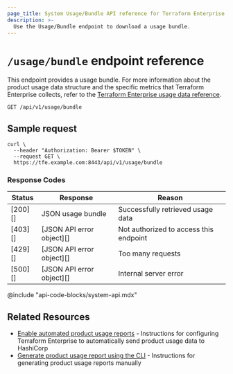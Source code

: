 ```yaml
---
page_title: System Usage/Bundle API reference for Terraform Enterprise
description: >-
  Use the Usage/Bundle endpoint to download a usage bundle.
---
```


# `/usage/bundle` endpoint reference

This endpoint provides a usage bundle. For more information about the product usage data structure and the specific metrics that Terraform Enterprise collects, refer to the [Terraform Enterprise usage data reference](/terraform/enterprise/deploy/reference/product-data).

`GET /api/v1/usage/bundle`

## Sample request

```shell
curl \
  --header "Authorization: Bearer $TOKEN" \
  --request GET \
  https://tfe.example.com:8443/api/v1/usage/bundle
```

### Response Codes

| Status  | Response                  | Reason                                     |
| ------- | ------------------------- | ------------------------------------------ |
| [200][] | JSON usage bundle         | Successfully retrieved usage data          |
| [403][] | [JSON API error object][] | Not authorized to access this endpoint     |
| [429][] | [JSON API error object][] | Too many requests                          |
| [500][] | [JSON API error object][] | Internal server error                      |

@include "api-code-blocks/system-api.mdx"

## Related Resources

* [Enable automated product usage reports](/terraform/enterprise/deploy/manage/product-report) - Instructions for configuring Terraform Enterprise to automatically send product usage data to HashiCorp
* [Generate product usage report using the CLI](/terraform/enterprise/deploy/reference/cli#generate-product-usage-report) - Instructions for generating product usage reports manually
